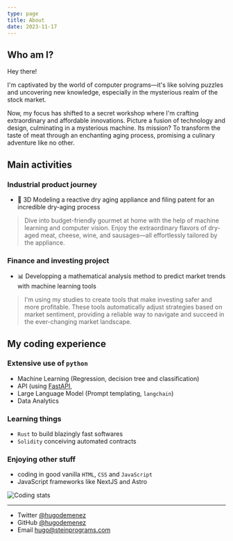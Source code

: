 ```yaml
---
type: page
title: About
date: 2023-11-17
---
```


## Who am I?

Hey there! 

I'm captivated by the world of computer programs—it's like solving puzzles and uncovering new knowledge, especially in the mysterious realm of the stock market.

Now, my focus has shifted to a secret workshop where I'm crafting extraordinary and affordable innovations. Picture a fusion of technology and design, culminating in a mysterious machine. Its mission? To transform the taste of meat through an enchanting aging process, promising a culinary adventure like no other.

## Main activities
 
### Industrial product journey
* 🚀 3D Modeling a reactive dry aging appliance and filing patent for an incredible dry-aging process

> Dive into budget-friendly gourmet at home with the help of machine learning and computer vision. Enjoy the extraordinary flavors of dry-aged meat, cheese, wine, and sausages—all effortlessly tailored by the appliance.

### Finance and investing project
* 📊 Developping a mathematical analysis method to predict market trends with machine learning tools

> I'm using my studies to create tools that make investing safer and more profitable. These tools automatically adjust strategies based on market sentiment, providing a reliable way to navigate and succeed in the ever-changing market landscape.

## My coding experience

### Extensive use of `python` 

* Machine Learning (Regression, decision tree and classification)
* API (using [FastAPI](https://fastapi.tiangolo.com),
* Large Language Model (Prompt templating, `langchain`)
* Data Analytics

### Learning things

* `Rust` to build blazingly fast softwares
* `Solidity` conceiving automated contracts

### Enjoying other stuff

* coding in good vanilla `HTML`, `CSS` and `JavaScript` 
* JavaScript frameworks like NextJS and Astro


![Coding stats](https://raw.githubusercontent.com/hugodemenez/hugodemenez/cf094609192b85dfab37371478e9f037883b47e1/metrics.plugin.wakatime.svg)

---

- Twitter [@hugodemenez](https://twitter.com/hugodemenez)
- GitHub [@hugodemenez](https://github.com/hugodemenez)
- Email hugo@steinprograms.com
